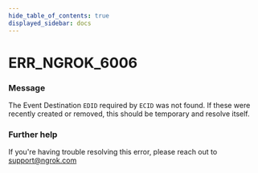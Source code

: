 ```yaml
---
hide_table_of_contents: true
displayed_sidebar: docs
---
```



# ERR_NGROK_6006

### Message

The Event Destination `EDID` required by `ECID` was not found. If these were recently created or removed, this should be temporary and resolve itself.

<ErrorDetails error="err_ngrok_6006" />

### Further help

If you're having trouble resolving this error, please reach out to [support@ngrok.com](mailto:support@ngrok.com?subject=Help%20with%20ERR_NGROK_6006)
